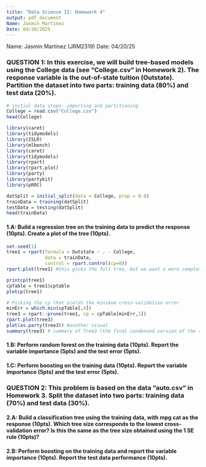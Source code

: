 ```yaml
---
title: "Data Science II: Homework 4"
output: pdf_document
Name: Jasmin Martinez
Date: 04/20/2025
---
```

Name: Jasmin Martinez (JRM2319)
Date: 04/20/25

### QUESTION 1: In this exercise, we will build tree-based models using the College data (see “College.csv” in Homework 2). The response variable is the out-of-state tuition (Outstate). Partition the dataset into two parts: training data (80%) and test data (20%).

```r
# initial data steps--importing and partitioning
College = read.csv("College.csv")
head(College)
```
```r
library(caret)
library(tidymodels)
library(ISLR)
library(mlbench)
library(caret)
library(tidymodels)
library(rpart)
library(rpart.plot)
library(party)
library(partykit)
library(pROC)
```
```r
datSplit = initial_split(data = College, prop = 0.8)
trainData = training(datSplit)
testData = testing(datSplit)
head(trainData)
```

#### 1.A: Build a regression tree on the training data to predict the response (10pts). Create a plot of the tree (10pts).
```r
set.seed(1)
tree1 = rpart(formula = Outstate ~ . - College, 
              data = trainData, 
              control = rpart.control(cp=0))
rpart.plot(tree1) #this gives the full tree, but we want a more complex and smaller tree
```
```r
printcp(tree1)
cpTable = tree1$cptable
plotcp(tree1)
```
```r
# Picking the cp that yields the minimum cross-validation error
minErr = which.min(cpTable[,4])
tree3 = rpart::prune(tree1, cp = cpTable[minErr,1])
rpart.plot(tree3)
plot(as.party(tree3)) #another visual 
summary(tree3) # summary of Tree3 (the final condensed version of the regression tree)
```



#### 1.B: Perform random forest on the training data (10pts). Report the variable importance (5pts) and the test error (5pts).

#### 1.C: Perform boosting on the training data (10pts). Report the variable importance (5pts) and the test error (5pts).

### QUESTION 2: This problem is based on the data “auto.csv” in Homework 3. Split the dataset into two parts: training data (70%) and test data (30%).

#### 2.A:  Build a classification tree using the training data, with mpg cat as the response (10pts). Which tree size corresponds to the lowest cross-validation error? Is this the same as the tree size obtained using the 1 SE rule (10pts)?

#### 2.B: Perform boosting on the training data and report the variable importance (10pts). Report the test data performance (10pts).